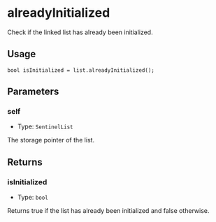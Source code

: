 # alreadyInitialized

Check if the linked list has already been initialized.

## Usage

```solidity copy
bool isInitialized = list.alreadyInitialized();
```

## Parameters

### self

- Type: `SentinelList`

The storage pointer of the list.

## Returns

### isInitialized

- Type: `bool`

Returns true if the list has already been initialized and false otherwise.
